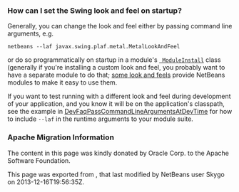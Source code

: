 <!--

    Licensed to the Apache Software Foundation (ASF) under one
    or more contributor license agreements.  See the NOTICE file
    distributed with this work for additional information
    regarding copyright ownership.  The ASF licenses this file
    to you under the Apache License, Version 2.0 (the
    "License"); you may not use this file except in compliance
    with the License.  You may obtain a copy of the License at

      http://www.apache.org/licenses/LICENSE-2.0

    Unless required by applicable law or agreed to in writing,
    software distributed under the License is distributed on an
    "AS IS" BASIS, WITHOUT WARRANTIES OR CONDITIONS OF ANY
    KIND, either express or implied.  See the License for the
    specific language governing permissions and limitations
    under the License.

-->

===How can I set the Swing look and feel on startup?===
Generally, you can change the look and feel either by passing command line arguments, e.g.<pre>
netbeans --laf javax.swing.plaf.metal.MetalLookAndFeel
</pre>
or do so programmatically on startup in a module's <tt>[[DevFaqModulesGeneral |  ModuleInstall]]</tt> class (generally if you're installing a custom look and feel, you probably want to have a separate module to do that; [http://substance-netbeans.dev.java.net some look and feels] provide NetBeans modules to make it easy to use them.

If you want to test running with a different look and feel during development of your application, and you know it will be on the application's classpath, see the example in [[DevFaqPassCommandLineArgumentsAtDevTime | DevFaqPassCommandLineArgumentsAtDevTime]] for how to include <tt>--laf</tt> in the runtime arguments to your module suite.

===Apache Migration Information===

The content in this page was kindly donated by Oracle Corp. to the
Apache Software Foundation.

This page was exported from , 
that last modified by NetBeans user Skygo 
on 2013-12-16T19:56:35Z.

